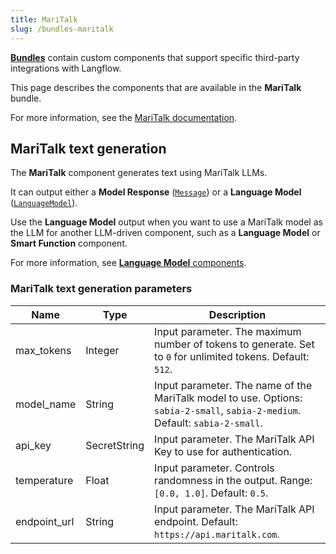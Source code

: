 ```yaml
---
title: MariTalk
slug: /bundles-maritalk
---
```



<Icon name="Blocks" aria-hidden="true" /> [**Bundles**](/components-bundle-components) contain custom components that support specific third-party integrations with Langflow.

This page describes the components that are available in the **MariTalk** bundle.

For more information, see the [MariTalk documentation](https://www.maritalk.com/).

## MariTalk text generation

The **MariTalk** component generates text using MariTalk LLMs.

It can output either a **Model Response** ([`Message`](/data-types#message)) or a **Language Model** ([`LanguageModel`](/data-types#languagemodel)).

Use the **Language Model** output when you want to use a MariTalk model as the LLM for another LLM-driven component, such as a **Language Model** or **Smart Function** component.

For more information, see [**Language Model** components](/components-models).

### MariTalk text generation parameters


<PartialParams />

| Name | Type | Description |
|------|------|-------------|
| max_tokens | Integer | Input parameter. The maximum number of tokens to generate. Set to `0` for unlimited tokens. Default: `512`. |
| model_name | String | Input parameter. The name of the MariTalk model to use. Options: `sabia-2-small`, `sabia-2-medium`. Default: `sabia-2-small`. |
| api_key | SecretString | Input parameter. The MariTalk API Key to use for authentication. |
| temperature | Float | Input parameter. Controls randomness in the output. Range: `[0.0, 1.0]`. Default: `0.5`. |
| endpoint_url | String | Input parameter. The MariTalk API endpoint. Default: `https://api.maritalk.com`. |